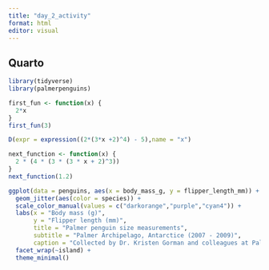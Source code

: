 ```yaml
---
title: "day_2_activity"
format: html
editor: visual
---
```


## Quarto
```r
library(tidyverse)
library(palmerpenguins)

first_fun <- function(x) {
  2*x
}
first_fun(3)
```


```r

D(expr = expression((2*(3*x +2)^4) - 5),name = "x")

next_function <- function(x) {
  2 * (4 * (3 * (3 * x + 2)^3))
}
next_function(1.2)
```


```r
ggplot(data = penguins, aes(x = body_mass_g, y = flipper_length_mm)) +
  geom_jitter(aes(color = species)) +
  scale_color_manual(values = c("darkorange","purple","cyan4")) +
  labs(x = "Body mass (g)",
       y = "Flipper length (mm)",
       title = "Palmer penguin size measurements",
       subtitle = "Palmer Archipelago, Antarctice (2007 - 2009)",
       caption = "Collected by Dr. Kristen Gorman and colleagues at Palmer Station LTER") +
  facet_wrap(~island) +
  theme_minimal()

```



